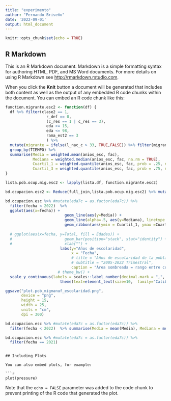 ```yaml
---
title: "experimento"
author: "Fernando Briseño"
date: '2022-09-01'
output: html_document
---
```


```r
knitr::opts_chunk$set(echo = TRUE)
```

## R Markdown

This is an R Markdown document. Markdown is a simple formatting syntax for authoring HTML, PDF, and MS Word documents. For more details on using R Markdown see <http://rmarkdown.rstudio.com>.

When you click the **Knit** button a document will be generated that includes both content as well as the output of any embedded R code chunks within the document. You can embed an R code chunk like this:

```r


function.migrante.esc2 <- function(df) {
  df %>% filter(clase2 == 1, 
                  r_def == 0, 
                  (c_res == 1 | c_res == 3), 
                  eda >= 15, 
                  eda <= 98,
                  rama_est2 == 3
                  ) %>% 
  mutate(migrante = ifelse(l_nac_c > 33, TRUE,FALSE)) %>% filter(migrante ==TRUE) %>% 
  group_by(TIEMPO) %>% 
  summarise(Media = weighted.mean(anios_esc, fac), 
            Mediana = weighted.median(anios_esc, fac, na.rm = TRUE),
            Cuartil_1 = weighted.quantile(anios_esc, fac, prob = .25, na.rm= TRUE),
            Cuartil_3 = weighted.quantile(anios_esc, fac, prob = .75, na.rm= TRUE))
}

lista.pob.ocup.mig.esc2 <- lapply(lista.df, function.migrante.esc2)

bd.ocupacion.esc2 <- Reduce(full_join,lista.pob.ocup.mig.esc2) %>% mutate(fecha = as.yearqtr(TIEMPO))
```


```r
bd.ocupacion.esc %>% #mutate(eda7c = as.factor(eda7c)) %>% 
  filter(fecha < 2022)  %>% 
  ggplot(aes(x=fecha)) +
                          geom_line(aes(y=Media)) + 
                          geom_line(alpha=.5, aes(y=Mediana), linetype = "dotted") + 
                          geom_ribbon(aes(ymin = Cuartil_1, ymax =Cuartil_3), alpha = .2) +
  
  # ggplot(aes(x=fecha, y=Total, fill = Edades)) +
  #                       geom_bar(position="stack", stat="identity") + 
  #                       xlab("") + 
                        labs(y="Años de escolaridad", 
                             x = "Fecha", 
                             # title = "Años de escolaridad de la población migrante internacional ocupada \nen la manufactura",
                             # subtitle = "2005-2022 Trimestral",
                             caption = "Área sombreada = rango entre cuartiles. Línea punteada = mediana. Línea sólida = media.\nTodos los estadísticos son ponderados por los factores de expansión de la ENOE.") + ylim(NA, 15000) +
                       # theme_bw() + 
  scale_y_continuous(labels = scales::label_number(decimal.mark = ",", big.mark = ".")) +
                        theme(text=element_text(size=10,  family="Calibri Light"))

ggsave("plot.pob_migmanuf_escolaridad.png", 
       device = "png",
       height = 15,
       width = 25,
       units = "cm",
       dpi = 300)

bd.ocupacion.esc %>% #mutate(eda7c = as.factor(eda7c)) %>% 
  filter(fecha < 2022)  %>% summarise(Media = mean(Media), Mediana = mean(Mediana)) 

bd.ocupacion.esc %>% #mutate(eda7c = as.factor(eda7c)) %>% 
  filter(fecha == 2021)  
```
```

## Including Plots

You can also embed plots, for example:

```r
plot(pressure)
```

Note that the `echo = FALSE` parameter was added to the code chunk to prevent printing of the R code that generated the plot.
